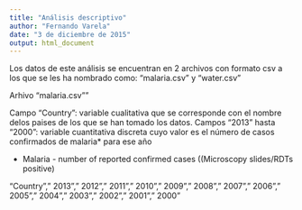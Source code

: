 ```yaml
---
title: "Análisis descriptivo"
author: "Fernando Varela"
date: "3 de diciembre de 2015"
output: html_document
---
```



Los datos de este análisis se encuentran en 2 archivos con formato csv a los que se les ha nombrado como: "malaria.csv" y "water.csv"

Arhivo "malaria.csv""

Campo "Country": variable cualitativa que se corresponde con el nombre delos paises de los que se han tomado los datos.
Campos "2013" hasta "2000": variable cuantitativa discreta cuyo valor es el número de casos confirmados de malaria* para ese año

* Malaria - number of reported confirmed cases ((Microscopy slides/RDTs positive)

"Country"," 2013"," 2012"," 2011"," 2010"," 2009"," 2008"," 2007"," 2006"," 2005"," 2004"," 2003"," 2002"," 2001"," 2000"
